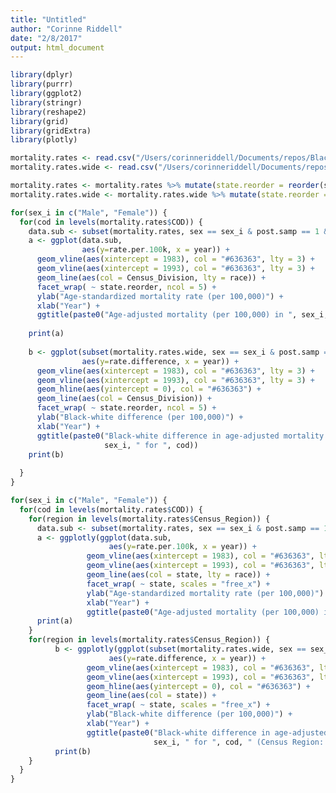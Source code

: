 ```yaml
---
title: "Untitled"
author: "Corinne Riddell"
date: "2/8/2017"
output: html_document
---
```


```r
library(dplyr)
library(purrr)
library(ggplot2)
library(stringr)
library(reshape2)
library(grid)
library(gridExtra)
library(plotly)
```

```r
mortality.rates <- read.csv("/Users/corinneriddell/Documents/repos/BlackWhiteMortalityGap/Data/mortality_rates.csv")
mortality.rates.wide <- read.csv("/Users/corinneriddell/Documents/repos/BlackWhiteMortalityGap/Data/mortality_rates_wide.csv")

mortality.rates <- mortality.rates %>% mutate(state.reorder = reorder(state, as.numeric(Census_Division)))
mortality.rates.wide <- mortality.rates.wide %>% mutate(state.reorder = reorder(state, as.numeric(Census_Division)))
```


```r
for(sex_i in c("Male", "Female")) {
  for(cod in levels(mortality.rates$COD)) {
    data.sub <- subset(mortality.rates, sex == sex_i & post.samp == 1 & COD == cod)
    a <- ggplot(data.sub, 
                aes(y=rate.per.100k, x = year)) + 
      geom_vline(aes(xintercept = 1983), col = "#636363", lty = 3) +
      geom_vline(aes(xintercept = 1993), col = "#636363", lty = 3) +
      geom_line(aes(col = Census_Division, lty = race)) +
      facet_wrap( ~ state.reorder, ncol = 5) +
      ylab("Age-standardized mortality rate (per 100,000)") +
      xlab("Year") + 
      ggtitle(paste0("Age-adjusted mortality (per 100,000) in ", sex_i, " for ", cod))
    
    print(a)
    
    b <- ggplot(subset(mortality.rates.wide, sex == sex_i & post.samp == 1 & COD == cod), 
                aes(y=rate.difference, x = year)) + 
      geom_vline(aes(xintercept = 1983), col = "#636363", lty = 3) +
      geom_vline(aes(xintercept = 1993), col = "#636363", lty = 3) +
      geom_hline(aes(yintercept = 0), col = "#636363") +
      geom_line(aes(col = Census_Division)) +
      facet_wrap( ~ state.reorder, ncol = 5) +
      ylab("Black-white difference (per 100,000)") +
      xlab("Year") + 
      ggtitle(paste0("Black-white difference in age-adjusted mortality (per 100,000) in ", 
                     sex_i, " for ", cod))
    print(b)
    
  }
}
```

```r
for(sex_i in c("Male", "Female")) {
  for(cod in levels(mortality.rates$COD)) {
    for(region in levels(mortality.rates$Census_Region)) {
      data.sub <- subset(mortality.rates, sex == sex_i & post.samp == 1 & COD == cod  & Census_Region == region)
      a <- ggplotly(ggplot(data.sub, 
                      aes(y=rate.per.100k, x = year)) + 
                 geom_vline(aes(xintercept = 1983), col = "#636363", lty = 3) +
                 geom_vline(aes(xintercept = 1993), col = "#636363", lty = 3) +
                 geom_line(aes(col = state, lty = race)) +
                 facet_wrap( ~ state, scales = "free_x") +
                 ylab("Age-standardized mortality rate (per 100,000)") +
                 xlab("Year") + 
                 ggtitle(paste0("Age-adjusted mortality (per 100,000) in ", sex_i, " for ", cod, " (Census Region: ", region, ")")))
      print(a)
    }
    for(region in levels(mortality.rates$Census_Region)) {    
          b <- ggplotly(ggplot(subset(mortality.rates.wide, sex == sex_i & post.samp == 1 & COD == cod & Census_Region == region), 
                      aes(y=rate.difference, x = year)) + 
                 geom_vline(aes(xintercept = 1983), col = "#636363", lty = 3) +
                 geom_vline(aes(xintercept = 1993), col = "#636363", lty = 3) +
                 geom_hline(aes(yintercept = 0), col = "#636363") +
                 geom_line(aes(col = state)) +
                 facet_wrap( ~ state, scales = "free_x") +
                 ylab("Black-white difference (per 100,000)") +
                 xlab("Year") + 
                 ggtitle(paste0("Black-white difference in age-adjusted mortality (per 100,000) in ", 
                                sex_i, " for ", cod, " (Census Region: ", region, ")")))
          print(b)
    }
  }
}
```
